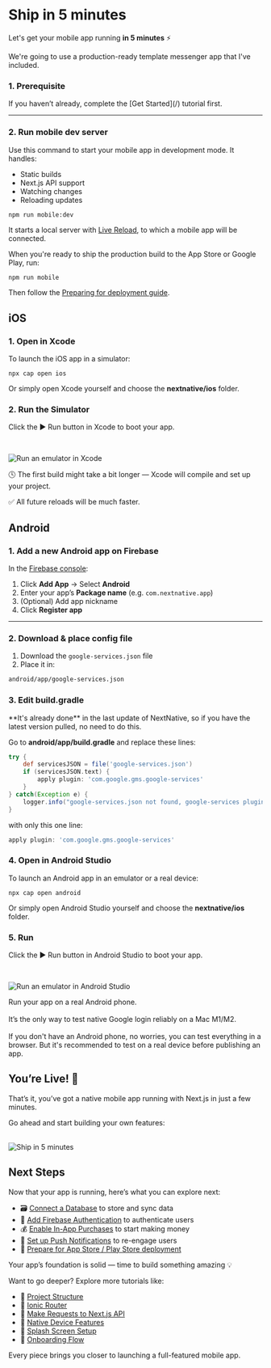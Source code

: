 # Ship in 5 minutes

Let's get your mobile app running **in 5 minutes** ⚡️

We're going to use a production-ready template messenger app that I've included.

### 1. Prerequisite

<Callout type="warning">
  If you haven’t already, complete the [Get Started](/) tutorial first.
</Callout>

---

### 2. Run mobile dev server

Use this command to start your mobile app in development mode. It handles:

- Static builds
- Next.js API support
- Watching changes
- Reloading updates

```bash
npm run mobile:dev
```

It starts a local server with [Live Reload](https://capacitorjs.com/docs/guides/live-reload), to which a mobile app will be connected.


<Callout>
  When you're ready to ship the production build to the App Store or Google Play, run:

`npm run mobile`

Then follow the [Preparing for deployment guide](https://docs.nextnative.dev/preparing-for-deployment/rename-your-app).

</Callout>

## iOS

### 1. Open in Xcode

To launch the iOS app in a simulator:

```shell
npx cap open ios
```

Or simply open Xcode yourself and choose the **nextnative/ios** folder.

### 2. Run the Simulator

Click the ▶️ Run button in Xcode to boot your app.


<br />

<Image
  src="/run-emulator-xcode.gif"
  alt="Run an emulator in Xcode"
  width={500}
  height={500}
/>

🕓 The first build might take a bit longer — Xcode will compile and set up your project.

✅ All future reloads will be much faster.

## Android

### 1. Add a new Android app on Firebase

In the [Firebase console](https://console.firebase.google.com):

1. Click **Add App** → Select **Android**
2. Enter your app’s **Package name** (e.g. `com.nextnative.app`)
3. (Optional) Add app nickname
4. Click **Register app**

---

### 2. Download & place config file

1. Download the `google-services.json` file
2. Place it in:

```bash
android/app/google-services.json
```

### 3. Edit build.gradle

<Callout type="warning">
  **It's already done** in the last update of NextNative, so if you have the
  latest version pulled, no need to do this.
</Callout>

Go to **android/app/build.gradle** and replace these lines:

```gradle
try {
    def servicesJSON = file('google-services.json')
    if (servicesJSON.text) {
        apply plugin: 'com.google.gms.google-services'
    }
} catch(Exception e) {
    logger.info("google-services.json not found, google-services plugin not applied. Push Notifications won't work")
}
```

with only this one line:

```gradle
apply plugin: 'com.google.gms.google-services'
```

### 4. Open in Android Studio

To launch an Android app in an emulator or a real device:

```shell
npx cap open android
```

Or simply open Android Studio yourself and choose the **nextnative/ios** folder.

### 5. Run

Click the ▶️ Run button in Android Studio to boot your app.

<br />

<Image
  src="/run-emulator-android.png"
  alt="Run an emulator in Android Studio"
  width={500}
  height={500}
/>

<Callout type="info">
  Run your app on a real Android phone.
  <br /> <br /> It’s the only way to test native Google login reliably on a Mac
  M1/M2. <br /> <br /> If you don't have an Android phone, no worries, you can
  test everything in a browser. But it's recommended to test on a real device
  before publishing an app.
</Callout>

## You’re Live! 🚀

That’s it, you’ve got a native mobile app running with Next.js in just a few minutes.

Go ahead and start building your own features:

<br />
<Image
  src="/ship-in-5-minutes.gif"
  alt="Ship in 5 minutes"
  width={350}
  height={350}
/>

## Next Steps

<Callout type="info">
  Now that your app is running, here’s what you can explore next:

- 🗃️ [Connect a Database](/features/database) to store and sync data
- 🔐 [Add Firebase Authentication](/features/authorization) to authenticate users
- 💰 [Enable In-App Purchases](/features/in-app-purchases) to start making money
- 🔔 [Set up Push Notifications](/features/push-notifications) to re-engage users
- 🚀 [Prepare for App Store / Play Store deployment](/preparing-for-deployment)

Your app’s foundation is solid — time to build something amazing 💡

</Callout>

<Callout type="default" emoji="📚">
  Want to go deeper? Explore more tutorials like:

- 🧭 [Project Structure](/tutorials/project-structure)
- 🧩 [Ionic Router](/tutorials/ionic-router)
- 🔄 [Make Requests to Next.js API](/tutorials/make-requests-to-api)
- 🧪 [Native Device Features](/tutorials/native-device-features)
- 🎨 [Splash Screen Setup](/tutorials/splash-screen)
- 🔑 [Onboarding Flow](/tutorials/onboarding-flow)

Every piece brings you closer to launching a full-featured mobile app.

</Callout>
